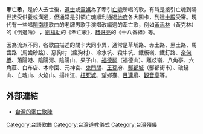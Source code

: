 '''牽亡歌'''，是於人去世後，[[道士|道士]]或[[靈媒|靈媒]]為了牽引[[亡魂|亡魂]]所唱的歌，有時是接引亡魂到陽世接受供養或溝通，但通常是引領亡魂順利通過[[地府|地府]]各大關卡，到達[[十殿|十殿]]受審。現代有一些唱[[閩南語|閩南語]]歌曲的老牌男歌手演唱改編過的牽亡歌，例如[[黃添林|黃添林]]（黃克林）的《倒退嚕》 ，[[劉福助|劉福助]]的《牽亡歌》，[[豬哥亮|豬哥亮]]的《十八番組》等。

因為流派不同，各歌曲描述的關卡大同小異，通常是草埔路、赤土路、黑土路、馬齒路（馬齒砂路）、惡狗村（瘋狗村）、冷水坑、殺牛坑、鐵板嶺、鐵釘路、[[奈何橋|奈何橋]]、落陽港、陰陽河、陰陽山、果子山、[[福德祠|福德祠]]（福德山）、離歧嶺、八角亭、六角莊、白布店、本命園、元神宮、[[鬼門關|鬼門關]]、[[王孫大使|王孫]]府、[[酆都城|酆都城]]（酆都街市）、破錢山、亡魂山、火焰山、揚州江、[[枉死城|枉死城]]、望鄉臺、[[目連|目連]]廳、[[引魂王觀音|觀音]][[觀音亭|亭]]等。

==外部連結==
*[https://web.archive.org/web/20150622064557/http://web.pu.edu.tw/~folktw/theater/theater_d01.htm 台灣的牽亡歌陣]

[[Category:台語歌曲|Category:台語歌曲]]
[[Category:台灣道教儀式|Category:台灣道教儀式]]
[[Category:台灣殯儀|Category:台灣殯儀]]